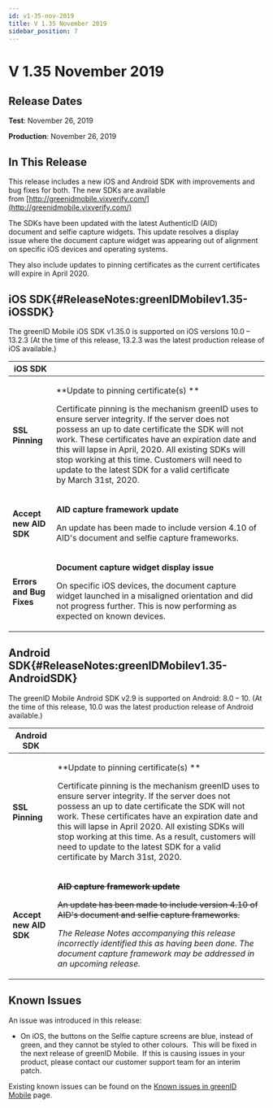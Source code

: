 ```yaml
---
id: v1-35-nov-2019
title: V 1.35 November 2019
sidebar_position: 7
---
```


# V 1.35 November 2019

## Release Dates

**Test**: November 26, 2019

**Production**: November 26, 2019

## In This Release

This release includes a new iOS and Android SDK with improvements and bug fixes for both. The new SDKs are available from [http://greenidmobile.vixverify.com/](http://greenidmobile.vixverify.com/)

The SDKs have been updated with the latest AuthenticID (AID) document and selfie capture widgets. This update resolves a display issue where the document capture widget was appearing out of alignment on specific iOS devices and operating systems.

They also include updates to pinning certificates as the current certificates will expire in April 2020.

## iOS SDK{#ReleaseNotes:greenIDMobilev1.35-iOSSDK}

The greenID Mobile iOS SDK v1.35.0 is supported on iOS versions 10.0 – 13.2.3 (At the time of this release, 13.2.3 was the latest production release of iOS available.)

| **iOS SDK**              |                                                                                                                                                                                                                                                                                                                                                                                                                                                    |
| ------------------------ | -------------------------------------------------------------------------------------------------------------------------------------------------------------------------------------------------------------------------------------------------------------------------------------------------------------------------------------------------------------------------------------------------------------------------------------------------- |
| **SSL Pinning**          | <p>\*\*Update to pinning certificate(s) \*\*</p><p>Certificate pinning is the mechanism greenID uses to ensure server integrity. If the server does not possess an up to date certificate the SDK will not work. These certificates have an expiration date and this will lapse in April, 2020. All existing SDKs will stop working at this time. Customers will need to update to the latest SDK for a valid certificate by March 31st, 2020.</p> |
| **Accept new AID SDK**   | <p>**AID capture framework update**</p><p>An update has been made to include version 4.10 of AID's document and selfie capture frameworks.</p>                                                                                                                                                                                                                                                                                                     |
| **Errors and Bug Fixes** | <p>**Document capture widget display issue**</p><p>On specific iOS devices, the document capture widget launched in a misaligned orientation and did not progress further. This is now performing as expected on known devices.</p>                                                                                                                                                                                                                |

## Android SDK{#ReleaseNotes:greenIDMobilev1.35-AndroidSDK}

The greenID Mobile Android SDK v2.9 is supported on Android: 8.0 – 10. (At the time of this release, 10.0 was the latest production release of Android available.)

| **Android SDK**        |                                                                                                                                                                                                                                                                                                                                                                                                                                                                |
| ---------------------- | -------------------------------------------------------------------------------------------------------------------------------------------------------------------------------------------------------------------------------------------------------------------------------------------------------------------------------------------------------------------------------------------------------------------------------------------------------------- |
| **SSL Pinning**        | <p>\*\*Update to pinning certificate(s) \*\*</p><p>Certificate pinning is the mechanism greenID uses to ensure server integrity. If the server does not possess an up to date certificate the SDK will not work. These certificates have an expiration date and this will lapse in April 2020. All existing SDKs will stop working at this time. As a result, customers will need to update to the latest SDK for a valid certificate by March 31st, 2020.</p> |
| **Accept new AID SDK** | <p>**~~AID capture framework update~~**</p><p>~~An update has been made to include version 4.10 of AID's document and selfie capture frameworks.~~</p><p>*The Release Notes accompanying this release incorrectly identified this as having been done. The document capture framework may be addressed in an upcoming release.*</p>                                                                                                                            |

## Known Issues

An issue was introduced in this release:

- On iOS, the buttons on the Selfie capture screens are blue, instead of green, and they cannot be styled to other colours.  This will be fixed in the next release of greenID Mobile.  If this is causing issues in your product, please contact our customer support team for an interim patch. 

Existing known issues can be found on the [Known issues in greenID Mobile](https://vixverify.atlassian.net/wiki/spaces/GREEN/pages/459835177/Known+issues+in+greenID+Mobile) page.
